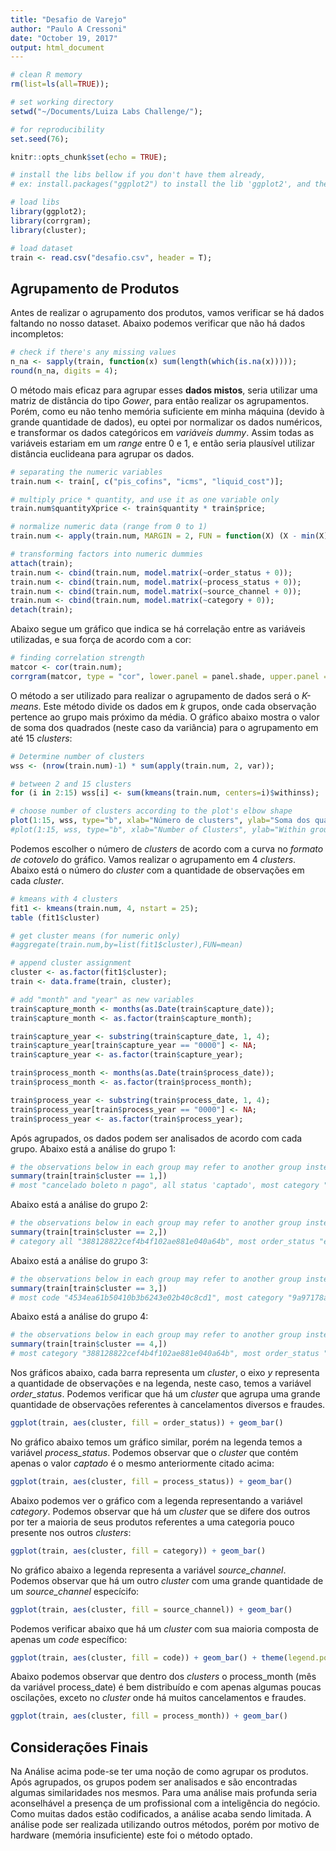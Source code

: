 ```yaml
---
title: "Desafio de Varejo"
author: "Paulo A Cressoni"
date: "October 19, 2017"
output: html_document
---
```


```r
# clean R memory
rm(list=ls(all=TRUE));

# set working directory
setwd("~/Documents/Luiza Labs Challenge/");

# for reproducibility
set.seed(76);

knitr::opts_chunk$set(echo = TRUE);
```

```r
# install the libs bellow if you don't have them already, 
# ex: install.packages("ggplot2") to install the lib 'ggplot2', and then it can be loaded below

# load libs
library(ggplot2);
library(corrgram);
library(cluster);
```

```r
# load dataset
train <- read.csv("desafio.csv", header = T);
```

## Agrupamento de Produtos

Antes de realizar o agrupamento dos produtos, vamos verificar se há dados faltando no nosso dataset. Abaixo podemos verificar que não há dados incompletos:

```r
# check if there's any missing values
n_na <- sapply(train, function(x) sum(length(which(is.na(x)))));
round(n_na, digits = 4);
```

O método mais eficaz para agrupar esses **dados mistos**, seria utilizar uma matriz de distância do tipo *Gower*, para então realizar os agrupamentos. Porém, como eu não tenho memória suficiente em minha máquina (devido à grande quantidade de dados), eu optei por normalizar os dados numéricos, e transformar os dados categóricos em *variáveis dummy*. Assim todas as variáveis estariam em um *range* entre 0 e 1, e então seria plausível utilizar distância euclideana para agrupar os dados.

```r
# separating the numeric variables
train.num <- train[, c("pis_cofins", "icms", "liquid_cost")];

# multiply price * quantity, and use it as one variable only
train.num$quantityXprice <- train$quantity * train$price;

# normalize numeric data (range from 0 to 1)
train.num <- apply(train.num, MARGIN = 2, FUN = function(X) (X - min(X))/diff(range(X)))

# transforming factors into numeric dummies
attach(train);
train.num <- cbind(train.num, model.matrix(~order_status + 0));
train.num <- cbind(train.num, model.matrix(~process_status + 0));
train.num <- cbind(train.num, model.matrix(~source_channel + 0));
train.num <- cbind(train.num, model.matrix(~category + 0));
detach(train);
```

Abaixo segue um gráfico que indica se há correlação entre as variáveis utilizadas, e sua força de acordo com a cor:

```r
# finding correlation strength
matcor <- cor(train.num);
corrgram(matcor, type = "cor", lower.panel = panel.shade, upper.panel = panel.pie);
``` 

O método a ser utilizado para realizar o agrupamento de dados será o *K-means*. Este método divide os dados em *k* grupos, onde cada observação pertence ao grupo mais próximo da média.
O gráfico abaixo mostra o valor de soma dos quadrados (neste caso da variância) para o agrupamento em até 15 *clusters*:

```r
# Determine number of clusters
wss <- (nrow(train.num)-1) * sum(apply(train.num, 2, var));

# between 2 and 15 clusters
for (i in 2:15) wss[i] <- sum(kmeans(train.num, centers=i)$withinss);

# choose number of clusters according to the plot's elbow shape
plot(1:15, wss, type="b", xlab="Número de clusters", ylab="Soma dos quadrados nos grupos")
#plot(1:15, wss, type="b", xlab="Number of Clusters", ylab="Within groups sum of squares")
```

Podemos escolher o número de *clusters* de acordo com a curva no *formato de cotovelo* do gráfico. Vamos realizar o agrupamento em 4 *clusters*. Abaixo está o número do *cluster* com a quantidade de observações em cada *cluster*.

```r
# kmeans with 4 clusters
fit1 <- kmeans(train.num, 4, nstart = 25);
table (fit1$cluster)

# get cluster means (for numeric only)
#aggregate(train.num,by=list(fit1$cluster),FUN=mean)

# append cluster assignment
cluster <- as.factor(fit1$cluster);
train <- data.frame(train, cluster);
```

```r
# add "month" and "year" as new variables
train$capture_month <- months(as.Date(train$capture_date));
train$capture_month <- as.factor(train$capture_month);

train$capture_year <- substring(train$capture_date, 1, 4);
train$capture_year[train$capture_year == "0000"] <- NA;
train$capture_year <- as.factor(train$capture_year);

train$process_month <- months(as.Date(train$process_date));
train$process_month <- as.factor(train$process_month);

train$process_year <- substring(train$process_date, 1, 4);
train$process_year[train$process_year == "0000"] <- NA;
train$process_year <- as.factor(train$process_year);
```

Após agrupados, os dados podem ser analisados de acordo com cada grupo. Abaixo está a análise do grupo 1:
```r
# the observations below in each group may refer to another group instead, 'cause the group's labels can change as the K-means start points are random.
summary(train[train$cluster == 1,]) 
# most "cancelado boleto n pago", all status 'captado', most category "388128822cef4b4f102ae881e040a64b"
```

Abaixo está a análise do grupo 2:
```r
# the observations below in each group may refer to another group instead, 'cause the group's labels can change as the K-means start points are random.
summary(train[train$cluster == 2,]) 
# category all "388128822cef4b4f102ae881e040a64b", most order_status "entrega total", all process_status "processado", source_channel all "b76eb9b8fc0f17098812da9117d3e500"
```

Abaixo está a análise do grupo 3:
```r
# the observations below in each group may refer to another group instead, 'cause the group's labels can change as the K-means start points are random.
summary(train[train$cluster == 3,]) 
# most code "4534ea61b50410b3b6243e02b40c8cd1", most category "9a97178a18aa6333aabdfb21de182b99", most order_status "entrega total", all process_status "processado", most source_channel "b76eb9b8fc0f17098812da9117d3e500"
```

Abaixo está a análise do grupo 4:
```r
# the observations below in each group may refer to another group instead, 'cause the group's labels can change as the K-means start points are random.
summary(train[train$cluster == 4,]) 
# most category "388128822cef4b4f102ae881e040a64b", most order_status "entrega total", all process_status "processado"
```

Nos gráficos abaixo, cada barra representa um *cluster*, o eixo *y* representa a quantidade de observações e na legenda, neste caso, temos a variável *order_status*. Podemos verificar que há um *cluster* que agrupa uma grande quantidade de observações referentes à cancelamentos diversos e fraudes.

```r
ggplot(train, aes(cluster, fill = order_status)) + geom_bar()
```

No gráfico abaixo temos um gráfico similar, porém na legenda temos a variável *process_status*. Podemos observar que o *cluster* que contém apenas o valor *captado* é o mesmo anteriormente citado acima:

```r
ggplot(train, aes(cluster, fill = process_status)) + geom_bar()
```

Abaixo podemos ver o gráfico com a legenda representando a variável *category*. Podemos observar que há um *cluster* que se difere dos outros por ter a maioria de seus produtos referentes a uma categoria pouco presente nos outros *clusters*:

```r
ggplot(train, aes(cluster, fill = category)) + geom_bar()
```

No gráfico abaixo a legenda representa a variável *source_channel*. Podemos observar que há um outro *cluster* com uma grande quantidade de um *source_channel* especícifo:

```r
ggplot(train, aes(cluster, fill = source_channel)) + geom_bar()
```

Podemos verificar abaixo que há um *cluster* com sua maioria composta de apenas um *code* específico:

```r
ggplot(train, aes(cluster, fill = code)) + geom_bar() + theme(legend.position='none')
```

Abaixo podemos observar que dentro dos *clusters* o process_month (mês da variável process_date) é bem distribuído e com apenas algumas poucas oscilações, exceto no *cluster* onde há muitos cancelamentos e fraudes.

```r
ggplot(train, aes(cluster, fill = process_month)) + geom_bar()
```


## Considerações Finais

Na Análise acima pode-se ter uma noção de como agrupar os produtos. Após agrupados, os grupos podem ser analisados e são encontradas algumas similaridades nos mesmos. Para uma análise mais profunda seria aconselhável a presença de um profissional com a inteligência do negócio. Como muitas dados estão codificados, a análise acaba sendo limitada. A análise pode ser realizada utilizando outros métodos, porém por motivo de hardware (memória insuficiente) este foi o método optado.



